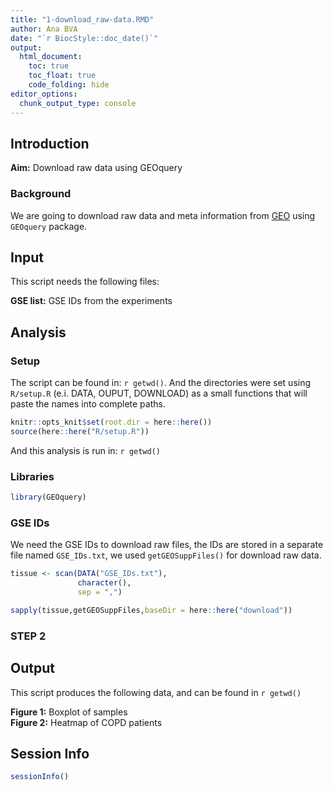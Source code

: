 ```yaml
---
title: "1-download_raw-data.RMD"
author: Ana BVA
date: "`r BiocStyle::doc_date()`"
output:
  html_document:
    toc: true
    toc_float: true
    code_folding: hide
editor_options: 
  chunk_output_type: console
---
```


## Introduction

<div class="alert alert-info">
  <strong>Aim:</strong> Download raw data using GEOquery
</div>

### Background 

We are going to download raw data and meta information from [GEO](https://www.ncbi.nlm.nih.gov/geo/) using `GEOquery` package.


## Input

This script needs the following files:

<div class="alert alert-warning">
  <strong>GSE list:</strong> GSE IDs from the experiments
</div>

## Analysis

### Setup

The script can be found in: `r getwd() `. And the directories were set using
`R/setup.R` (e.i. DATA, OUPUT, DOWNLOAD) as a small functions that will paste the names into complete paths.

```r
knitr::opts_knit$set(root.dir = here::here())
source(here::here("R/setup.R"))
```

And this analysis is run in: `r getwd() `

### Libraries

```r
library(GEOquery)
```


### GSE IDs

We need the GSE IDs to download raw files, the IDs are stored in a separate file named `GSE_IDs.txt`, we used `getGEOSuppFiles()` for download raw data.

```r
tissue <- scan(DATA("GSE_IDs.txt"),
               character(), 
               sep = ",")

sapply(tissue,getGEOSuppFiles,baseDir = here::here("download"))
```


### STEP 2

## Output

This script produces the following data, and can be found in `r getwd() ` 

<div class="alert alert-success">
  <strong>Figure 1:</strong> Boxplot of samples  
  <strong>Figure 2:</strong> Heatmap of COPD patients 
</div>

## Session Info

```r
sessionInfo()
```





